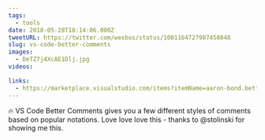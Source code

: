 ```yaml
---
tags:
  - tools
date: 2018-05-28T18:14:06.000Z
tweetURL: https://twitter.com/wesbos/status/1001164727987458048
slug: vs-code-better-comments
images:
  - DeTZ7j4XcAE1Dlj.jpg
videos:

links:
  - https://marketplace.visualstudio.com/items?itemName=aaron-bond.better-comments
---
```

🔥 VS Code Better Comments gives you a few different styles of comments based on popular notations. Love love love this - thanks to @stolinski for showing me this.
